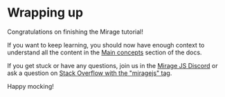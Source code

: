 # Wrapping up

Congratulations on finishing the Mirage tutorial!

If you want to keep learning, you should now have enough context to understand all the content in the [Main concepts](/docs/main-concepts/route-handlers) section of the docs.

If you get stuck or have any questions, join us in the [Mirage JS Discord](https://discord.gg/pPsdsrn) or ask a question on [Stack Overflow with the "miragejs" tag](https://stackoverflow.com/questions/tagged/miragejs).

Happy mocking!
